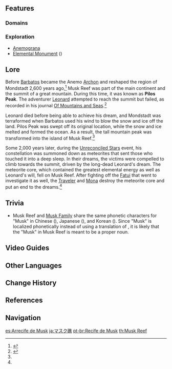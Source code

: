 {{Location Infobox
|image        = Musk Reef.png
|type         = Subarea
|region       = Mondstadt
|area         = Galesong Hill
}}
{{Location Intro|description=<p> The main feature on the island is the portal to the [[Spiral Abyss]].</p><p>This island can be travelled to via a time tunnel, the bluish-purple portal, found at Cape Oath. Arriving at the island via the [[Time Tunnel]] grants the achievement [[Initiating Warp Drive!]]</p>}}

==Features==
===Domains===
{{Domains by Category Gallery}}

===Exploration===
* [[Anemograna]]
* [[Elemental Monument]] ({{Anemo}})

==Lore==
Before [[Barbatos]] became the Anemo [[Archon]] and reshaped the region of Mondstadt 2,600 years ago,<ref>{{Ref/CS|Venti|3}}</ref> Musk Reef was part of the main continent and the summit of a great mountain. During this time, it was known as '''Pilos Peak'''. The adventurer [[Leonard]] attempted to reach the summit but failed, as recorded in his journal [[Of Mountains and Seas]].<ref name="US4">{{Ref/Quest|Where Ancient Stars Align}}</ref>

Leonard died before being able to achieve his dream, and Mondstadt was terraformed when Barbatos used his wind to blow the snow and ice off the land. Pilos Peak was swept off its original location, while the snow and ice melted and formed the ocean. As a result, the tall mountain peak was transformed into the island of Musk Reef.<ref name="US4" />

Some 2,000 years later, during the [[Unreconciled Stars]] event, his constellation was summoned down as meteorites that sent those who touched it into a deep sleep. In their dreams, the victims were compelled to climb towards the summit, driven by the long-dead Leonard's dream. The meteorite core, which contained the greatest elemental energy as well as Leonard's will, fell on Musk Reef. After fighting off the [[Fatui/Enemies|Fatui]] that went to investigate it as well, the [[Traveler]] and [[Mona]] destroy the meteorite core and put an end to the dreams.<ref name="US4" />

==Trivia==
* Musk Reef and [[Musk Family]] share the same phonetic characters for "Musk" in Chinese ({{Lang|mini=1|zh=马斯克|zh_rm=Mǎsīkè}}), Japanese ({{Lang|mini=1|ja=マスク|ja_rm=Masuku}}), and Korean ({{Lang|mini=1|ko=머스크|ko_rm=Meoseukeu}}). Since "Musk" is localized phonetically instead of using a translation of {{w|musk}}, it is likely that the "Musk" in Musk Reef is meant to be a proper noun.

==Video Guides==
{{EVT
|video1   = https://youtu.be/wHo0HKtwJyw
|caption1 = Musk Reef Guide
}}

==Other Languages==
{{Other Languages
|en      = Musk Reef
|zhs     = 马斯克礁
|zhs_rm  = Mǎsīkè-jiāo
|zht     = 馬斯克礁
|zht_rm  = Mǎsīkè-jiāo
|zh_tl   = Musk Reef
|ja      = マスク{{Rubi|礁|しょう}}
|ja_rm   = Masuku-shou<ref>[[Map]], Label: Musk Reef (Japanese)</ref>
|ja_tl   = Musk Reef
|ko      = 머스크 {{tt|암초|暗礁}}
|ko_rm   = Meoseukeu Amcho
|ko_tl   = Musk Reef
|es      = Arrecife de Musk
|es_tl   = Musk Reef
|fr      = Récif de Musk
|fr_tl   = Musk Reef
|ru      = Риф Маска
|ru_tl   = Mask Reef
|th      = Musk Reef
|vi      = Rặng Musk
|vi_tl   = Musk Reef
|de      = Musk-Riff
|de_tl   = Musk Reef
|id      = Musk Reef
|pt      = Recife de Musk
|pt_tl   = Musk Reef
}}

==Change History==
{{Change History|1.0}}

==References==
{{Reflist}}

==Navigation==
{{Area Navbox|Mondstadt}}

[[es:Arrecife de Musk]]
[[ja:マスク礁]]
[[pt-br:Recife de Musk]]
[[th:Musk Reef]]